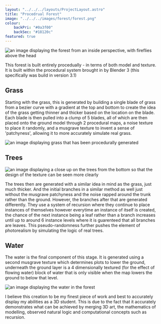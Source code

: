 ```yaml
---
layout: "../../../layouts/ProjectLayout.astro"
title: "Procedrual Forest"
image: "../../../images/forest/forest.png"
colour: 
    backPri: "#0a3f00"
    backSec: "#18120c"
featured: true
---
```


<div>

<img src={forestIn} alt="an image displaying the forest from an inside perspective, with fireflies above the head" />

This forest is built entirely procedually - in terms of both model and texture. It is built within the procedural system brought in by Blender 3 (this specifically was build in version 3.1)

</div>

## Grass

<div>

Starting with the grass, this is generated by building a single blade of grass from a bezier curve with a gradient at the top and bottom to create the idea of the grass getting thinner and thicker based on the location on the blade. Each blade is then pulled into a clump of 5 blades, all of which are then placed onto the ground model through 2 procedural maps, a noise texture to place it randomly, and a musgrave texture to invent a sense of 'patchyness', allowing it to more accurately simulate real grass.

<img src={grass} alt="an image displaying grass that has been procedurally generated" />

</div>

## Trees

<div>

<img src={trees} alt="an image displaying a close up on the trees from the bottom so that the design of the texture can be seen more clearly" />

The trees then are generated with a similar idea in mind as the grass, just much thicker. And the initial branches in a similar method as well just without the musgrave patchyness and the noise rapped around the trunk rather than the ground. However, the branches after that are generated differently. They use a system of recursion where they continue to place instances of themselves however everytime an instance of itself is created, the chance of the next instance being a leaf rather than a branch increases until up to around 6 instance levels where it is guarenteed that all branches are leaves. This pseudo-randomness further pushes the element of photorealism by simulating the logic of real trees.

</div>

## Water

<div>

The water is the final component of this stage. It is generated using a second musgrave texture which determines plots to lower the ground, underneath the ground layer is a 4 dimensionally textured (for the effect of flowing water) block of water that is only visible when the map lowers the ground to below that level.

<img src={water} alt="an image displaying the water in the forest" />

</div>

I believe this creation to be my finest piece of work and best to accurately display my abilities as a 3D student. This is due to the fact that it accurately demonstrates what can be achieved by merging 3D art, the mathematics of modelling, observed natural logic and computational concepts such as recursion.
